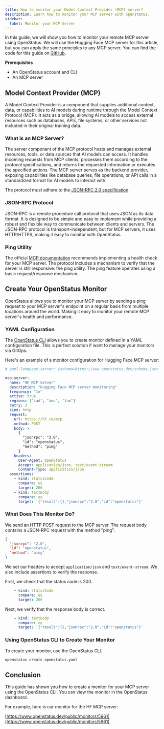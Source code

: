 ```yaml
---
title: How to monitor your Model Context Provider (MCP) server?
description: Learn how to monitor your MCP server with openstatus.
sidebar:
  label: Monitor your MCP Server
---
```

In this guide, we will show you how to monitor your remote MCP server using OpenStatus. We will use the Hugging Face MCP server for this article, but you can apply the same principles to any MCP server. You can find the code for this guide on [GitHub](https://github.com/openstatusHQ/template/tree/a69eac06e9d3d8579768dad803304e456f56ec33/mcp-server).

**Prerequisites**

-  An OpenStatus account and CLI
-  An MCP server

## Model Context Provider (MCP)

A Model Context Provider is a component that supplies additional context, data, or capabilities to AI models during runtime through the Model Context Protocol (MCP). It acts as a bridge, allowing AI models to access external resources such as databases, APIs, file systems, or other services not included in their original training data.

### What is an MCP Server?

The server component of the MCP protocol hosts and manages external resources, tools, or data sources that AI models can access. It handles incoming requests from MCP clients, processes them according to the protocol specifications, and returns the requested information or executes the specified actions. The MCP server serves as the backend provider, exposing capabilities like database queries, file operations, or API calls in a standardized format for AI models to interact with.

The protocol must adhere to the [JSON-RPC 2.0 specification](https://www.jsonrpc.org/specification).

### JSON-RPC Protocol

JSON-RPC is a remote procedure call protocol that uses JSON as its data format. It is designed to be simple and easy to implement while providing a robust and flexible way to communicate between clients and servers. The JSON-RPC protocol is transport-independent, but for MCP servers, it uses HTTP/HTTPS, making it easy to monitor with OpenStatus.

### Ping Utility

The official [MCP documentation](https://modelcontextprotocol.io/docs/concepts/architecture#debugging-and-monitoring) recommends implementing a health check for your MCP server. The protocol includes a mechanism to verify that the server is still responsive: the ping utility. The ping feature operates using a basic request/response mechanism.

## Create Your OpenStatus Monitor

 OpenStatus allows you to monitor your MCP server by sending a ping request to your MCP server's endpoint on a regular basis from multiple locations around the world. Making it easy to monitor your remote MCP server's health and performance.

### YAML Configuration

The [OpenStatus CLI](/tutorial/get-started-with-openstatus-cli) allows you to create monitor defined in a YAML configuration file. This is perfect solution if want to manage your monitors via GitOps.

Here's an example of a monitor configuration for Hugging Face MCP server:

```YAML
# yaml-language-server: $schema=https://www.openstatus.dev/schema.json

mcp-server:
  name: "HF MCP Server"
  description: "Hugging Face MCP server monitoring"
  frequency: "1m"
  active: true
  regions: ["iad", "ams", "lax"]
  retry: 3
  kind: http
  request:
    url: https://hf.co/mcp
    method: POST
    body: >
      {
        "jsonrpc": "2.0",
        "id": "openstatus",
        "method": "ping"
      }
    headers:
      User-Agent: OpenStatus
      Accept: application/json, text/event-stream
      Content-Type: application/json
  assertions:
    - kind: statusCode
      compare: eq
      target: 200
    - kind: textBody
      compare: eq
      target: '{"result":{},"jsonrpc":"2.0","id":"openstatus"}'
```

### What Does This Monitor Do?

We send an HTTP POST request to the MCP server. The request body contains a JSON-RPC request with the method "ping".

```json
{
  "jsonrpc": "2.0",
  "id": "openstatus",
  "method": "ping"
}
```

We set our headers to accept `application/json` and `text/event-stream`. We also include assertions to verify the response.

First, we check that the status code is 200.

```YAML
    - kind: statusCode
      compare: eq
      target: 200
```

Next, we verify that the response body is correct.

```YAML
    - kind: textBody
      compare: eq
      target: '{"result":{},"jsonrpc":"2.0","id":"openstatus"}'
```

### Using OpenStatus CLI to Create Your Monitor

To create your monitor, use the OpenStatus CLI.

```bash
openstatus create openstatus.yaml
```

## Conclusion

This guide has shown you how to create a monitor for your MCP server using the OpenStatus CLI. You can view the monitor in the OpenStatus dashboard.

For example, here is our monitor for the HF MCP server:

[https://www.openstatus.dev/public/monitors/5961](https://www.openstatus.dev/public/monitors/5961)
